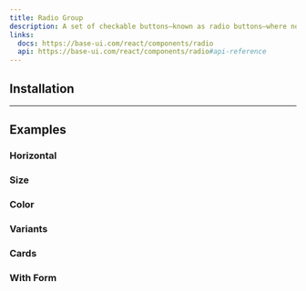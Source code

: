 ```yaml
---
title: Radio Group
description: A set of checkable buttons—known as radio buttons—where no more than one of the buttons can be checked at a time.
links:
  docs: https://base-ui.com/react/components/radio
  api: https://base-ui.com/react/components/radio#api-reference
---
```


<ComponentPreview name="radio-group-demo" />


## Installation

<CodeBlockCommand component="radio-group" />


---

## Examples

### Horizontal

<ComponentPreview name="radio-group-horizontal" />

### Size

<ComponentPreview name="radio-group-size" />

### Color

<ComponentPreview name="radio-group-color" />

### Variants

<ComponentPreview name="radio-group-variants" />

### Cards

<ComponentPreview name="radio-group-cards" />

### With Form

<ComponentPreview name="radio-group-form" />